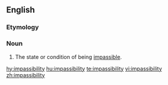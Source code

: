 ==English==

===Etymology===
{{suffix|impassable|ability}}

===Noun===
{{en-noun|-}}

# The state or condition of being [[impassible]].

[[hy:impassibility]]
[[hu:impassibility]]
[[te:impassibility]]
[[vi:impassibility]]
[[zh:impassibility]]